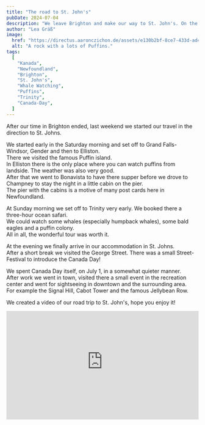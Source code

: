 ```yaml
---
title: "The road to St. John's"
pubDate: 2024-07-04
description: "We leave Brighton and make our way to St. John's. On the way there we made some stops."
author: "Lea Gräß"
image:
  href: "https://directus.aaronczichon.de/assets/e130b2bf-8ce7-433d-ad4d-2f578fc1f07b.jpeg?quality=70&width=1600"
  alt: "A rock with a lots of Puffins."
tags:
  [
    "Kanada",
    "Newfoundland",
    "Brighton",
    "St. John's",
    "Whale Watching",
    "Puffins",
    "Trinity",
    "Canada-Day",
  ]
---
```



After our time in Brighton ended, last weekend we started our travel in the direction to St. Johns.

We started early in the Saturday morning and set off to Grand Falls-Windsor, Gender and then to Elliston.  
There we visited the famous Puffin island.  
In Elliston there is the only place where you can watch puffins from landside. The weather was also very good.  
After that we went to Bonavista to have there supper before we drove to Champney to stay the night in a little cabin on the pier.  
The pier with the cabins is a motive of many post cards here in Newfoundland.

At Sunday morning we set off to Trinity very early. We booked there a three-hour ocean safari.  
We could watch some whales (especially humpback whales), some bald eagles and a puffin colony.  
All in all, the wonderful tour was worth it.

<DirectusGallery folderName="25 Road to St. John's" />

At the evening we finally arrive in our accommodation in St. Johns.  
After a short break we visited the George Street. There was a small Street-Festival to introduce the Canada Day!

We spent Canada Day itself, on July 1, in a somewhat quieter manner.  
After work we went in town, visited there a small event in the recreation center and went for sightseeing in downtown and the surrounding area.  
For example the Signal Hill, Cabot Tower and the famous Jellybean Row.

We created a video of our road trip to St. John's, hope you enjoy it!

<div style="position: relative; padding-top: 56.25%;">
  <iframe
    src="https://customer-rnx58v5rm01lsk0m.cloudflarestream.com/f22d5259361a077f16ceea24d87963a8/iframe?poster=https%3A%2F%2Fcustomer-rnx58v5rm01lsk0m.cloudflarestream.com%2Ff22d5259361a077f16ceea24d87963a8%2Fthumbnails%2Fthumbnail.jpg%3Ftime%3D%26height%3D600"
    loading="lazy"
    style="border: none; position: absolute; top: 0; left: 0; height: 100%; width: 100%;"
    allow="accelerometer; gyroscope; autoplay; encrypted-media; picture-in-picture;"
    allowfullscreen="true"
  ></iframe>
</div>

